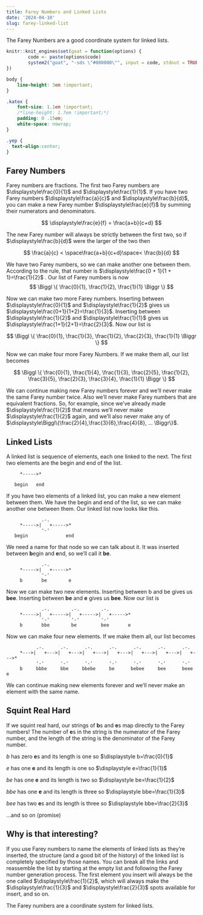 ```yaml
---
title: Farey Numbers and Linked Lists
date: '2024-04-10'
slug: farey-linked-list
---
```


The Farey Numbers are a good coordinate system for linked lists.

<!--more-->

```r
knitr::knit_engines$set(goat = function(options) {
        code <- paste(options$code)
        system2("goat", "-sds \"#000000\"", input = code, stdout = TRUE)
})
```

```css
body {
    line-height: 3em !important;
}

.katex {
    font-size: 1.1em !important;
    /*line-height: 1.7em !important;*/
    padding: 0 .15em;
    white-space: nowrap;
}

.yep {
  text-align:center;
}
```

## Farey Numbers

Farey numbers are fractions. The first two Farey numbers are $\displaystyle\frac{0}{1}$ and $\displaystyle\frac{1}{1}$. If you have two Farey numbers $\displaystyle\frac{a}{c}$ and $\displaystyle\frac{b}{d}$, you can make a new Farey number $\displaystyle\frac{e}{f}$ by summing their numerators and denominators.

$$ \displaystyle\frac{e}{f} = \frac{a+b}{c+d} $$

The new Farey number will always be strictly between the first two, so if $\displaystyle\frac{b}{d}$ were the larger of the two then

$$ \frac{a}{c} < \space\frac{a+b}{c+d}\space< \frac{b}{d} $$

We have two Farey numbers, so we can make another one between them. According to the rule, that number is $\displaystyle\frac{0 + 1}{1 + 1}=\frac{1}{2}$ . Our list of Farey numbers is now
$$
\Biggl \{ \frac{0}{1}, \frac{1}{2}, \frac{1}{1} \Biggr \}
$$

Now we can make two more Farey numbers. Inserting between $\displaystyle\frac{0}{1}$ and $\displaystyle\frac{1}{2}$ gives us $\displaystyle\frac{0+1}{1+2}=\frac{1}{3}$. Inserting between $\displaystyle\frac{1}{2}$ and $\displaystyle\frac{1}{1}$ gives us $\displaystyle\frac{1+1}{2+1}=\frac{2}{3}$. Now our list is 

$$ \Biggl \{ \frac{0}{1}, \frac{1}{3}, \frac{1}{2}, \frac{2}{3}, \frac{1}{1} \Biggr \} $$

Now we can make four more Farey Numbers. If we make them all, our list becomes

$$ \Biggl \{ \frac{0}{1}, \frac{1}{4}, \frac{1}{3}, \frac{2}{5}, \frac{1}{2}, \frac{3}{5}, \frac{2}{3}, \frac{3}{4}, \frac{1}{1} \Biggr \} $$

We can continue making new Farey numbers forever and we'll never make the same Farey number twice. Also we'll never make Farey numbers that are equivalent fractions. So, for example, since we've already made $\displaystyle\frac{1}{2}$ that means we'll never make $\displaystyle\frac{1}{2}$ again, and we'll also never make any of $\displaystyle\Biggl\{\frac{2}{4},\frac{3}{6},\frac{4}{8}, ... \Biggr\}$.

## Linked Lists

A linked list is sequence of elements, each one linked to the next. The first two elements are the begin and end of the list. 

```goat

     *----->*
     
   begin   end
```

If you have two elements of a linked list, you can make a new element between them. We have the begin and end of the list, so we can make another one between them. Our linked list now looks like this.

```goat

             .-.     
     *----->|   +----->*
             '-'      
   begin              end
```

We need a name for that node so we can talk about it. It was inserted between **b**egin and **e**nd, so we'll call it **be**.

```goat

             .-.     
     *----->|   +----->*
             '-'       
     b       be        e
```

Now we can make two new elements. Inserting between b and be gives us **bee**. Inserting between **be** and **e** gives us **bee**. Now our list is

```goat

             .-.        .-.        .-.        
     *----->|   +----->|   +----->|   +----->*
             '-'        '-'        '-'       
     b       bbe        be         bee       e
```

Now we can make four new elements. If we make them all, our list becomes

```goat

           .-.      .-.      .-.      .-.      .-.      .-.      .-.      
     *--->|   +--->|   +--->|   +--->|   +--->|   +--->|   +--->|   +--->*
           '-'      '-'      '-'      '-'      '-'      '-'      '-'     
     b     bbbe     bbe     bbebe     be      bebee     bee      beee    e
```

We can continue making new elements forever and we'll never make an element with the same name.

## Squint Real Hard

If we squint real hard, our strings of **b**s and **e**s map directly to the Farey numbers! The number of **e**s in the string is the numerator of the Farey number, and the length of the string is the denominator of the Farey number. 

<div class="yep">

$\displaystyle b$ has zero **e**s and its length is one so $\displaystyle b=\frac{0}{1}$

$\displaystyle e$ has one **e** and its length is one so $\displaystyle e=\frac{1}{1}$

$\displaystyle be$ has one **e** and its length is two so $\displaystyle be=\frac{1}{2}$

$\displaystyle bbe$ has one **e** and its length is three so $\displaystyle bbe=\frac{1}{3}$

$\displaystyle bee$ has two **e**s and its length is three so $\displaystyle bbe=\frac{2}{3}$

...and so on (promise)

</div>

## Why is that interesting?

If you use Farey numbers to name the elements of linked lists as they're inserted, the structure (and a good bit of the history) of the linked list is completely specified by those names. You can break all the links and reassemble the list by starting at the empty list and following the Farey number generation process. The first element you insert will always be the one called $\displaystyle\frac{1}{2}$, which will always make the $\displaystyle\frac{1}{3}$ and $\displaystyle\frac{2}{3}$ spots available for insert, and so on.

The Farey numbers are a coordinate system for linked lists.
